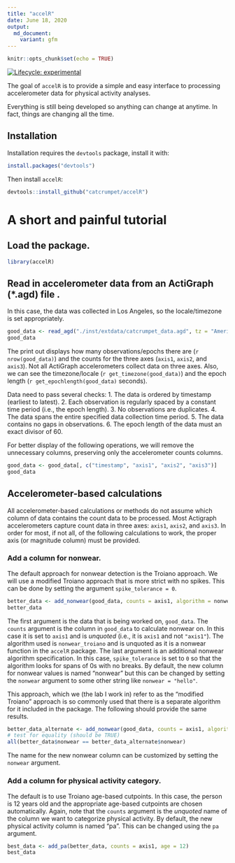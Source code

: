```yaml
---
title: "accelR"
date: June 18, 2020
output:
  md_document:
    variant: gfm
---
```


```r
knitr::opts_chunk$set(echo = TRUE)
```

<!-- badges: start -->
[![Lifecycle: experimental](https://img.shields.io/badge/lifecycle-experimental-orange.svg)](https://www.tidyverse.org/lifecycle/#experimental)
<!-- badges: end -->

The goal of `accelR` is to provide a simple and easy interface to processing accelerometer data for physical activity analyses.

Everything is still being developed so anything can change at anytime. In fact, things are changing all the time.

## Installation

Installation requires the `devtools` package, install it with:
```r
install.packages("devtools")
```

Then install `accelR`:
``` r
devtools::install_github("catcrumpet/accelR")
```

# A short and painful tutorial

## Load the package.
```r
library(accelR)
```

## Read in accelerometer data from an ActiGraph (\*.agd) file . 
In this case, the data was collected in Los Angeles, so the locale/timezone is set appropriately.
```r
good_data <- read_agd("./inst/extdata/catcrumpet_data.agd", tz = "America/Los_Angeles")
good_data
```

The print out displays how many observations/epochs there are (`r nrow(good_data)`) and the counts for the three axes (`axis1`, `axis2`, and `axis3`). Not all ActiGraph accelerometers collect data on three axes. Also, we can see the timezone/locale (`r get_timezone(good_data)`) and the epoch length (`r get_epochlength(good_data)` seconds).

Data need to pass several checks:
  1. The data is ordered by timestamp (earliest to latest).
  2. Each observation is regularly spaced by a constant time period (i.e., the epoch length).
  3. No observations are duplicates.
  4. The data spans the entire specified data collection time period.
  5. The data contains no gaps in observations.
  6. The epoch length of the data must an exact divisor of 60.
  
For better display of the following operations, we will remove the unnecessary columns, preserving only the accelerometer counts columns.
```r
good_data <- good_data[, c("timestamp", "axis1", "axis2", "axis3")]
good_data
```

## Accelerometer-based calculations
All accelerometer-based calculations or methods do not assume which column of data contains the count data to be processed. Most Actigraph accelerometers capture count data in three axes: `axis1`, `axis2`, and `axis3`. In order for most, if not all, of the following calculations to work, the proper axis (or magnitude column) must be provided.

### Add a column for nonwear.
The default approach for nonwear detection is the Troiano approach. We will use a modified Troiano approach that is more strict with no spikes. This can be done by setting the argument `spike_tolerance = 0`.
```r
better_data <- add_nonwear(good_data, counts = axis1, algorithm = nonwear_troiano, spike_tolerance = 0)
better_data
```
The first argument is the data that is being worked on, `good_data`. The `counts` argument is the column in `good_data` to calculate nonwear on. In this case it is set to `axis1` and is *unquoted* (i.e., it is `axis1` and not `"axis1"`). The algorithm used is `nonwear_troiano` and is unquoted as it is a nonwear function in the `accelR` package. The last argument is an additional nonwear algorithm specification. In this case, `spike_tolerance` is set to `0` so that the algorithm looks for spans of 0s with no breaks. By default, the new column for nonwear values is named "nonwear" but this can be changed by setting the `nonwear` argument to some other string like `nonwear = "hello"`.

This approach, which we (the lab I work in) refer to as the "modified Troiano" approach is so commonly used that there is a separate algorithm for it included in the package. The following should provide the same results.
```r
better_data_alternate <- add_nonwear(good_data, counts = axis1, algorithm = nonwear_troiano_modified)
# test for equality (should be TRUE)
all(better_data$nonwear == better_data_alternate$nonwear)
```

The name for the new nonwear column can be customized by setting the `nonwear` argument.

### Add a column for physical activity category.
The default is to use Troiano age-based cutpoints. In this case, the person is 12 years old and the appropriate age-based cutpoints are chosen automatically. Again, note that the `counts` argument is the *unquoted* name of the column we want to categorize physical activity. By default, the new physical activity column is named "pa". This can be changed using the `pa` argument.
```r
best_data <- add_pa(better_data, counts = axis1, age = 12)
best_data
```